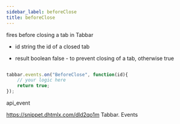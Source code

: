 ```yaml
---
sidebar_label: beforeClose
title: beforeClose
---
```



          


<Short>
 fires before closing a tab in Tabbar


</Short>



- id 		string		the id of a closed tab


- result	boolean		false - to prevent closing of a tab, otherwise true

~~~js

tabbar.events.on("BeforeClose", function(id){
    // your logic here
    return true;
});


~~~
 api_event

<Descr>



</Descr>


 https://snippet.dhtmlx.com/dld2qo1m	Tabbar. Events

